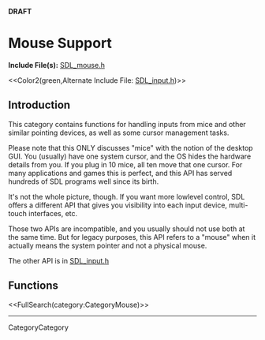 <!-- #master-page:CategoryTemplate -->
<!-- #master-date:Unknown-Date -->
<!-- format wiki -->
<!-- language en -->
'''DRAFT'''

= Mouse Support =

'''Include File(s):'''  [http://hg.libsdl.org/SDL/file/68dfd6df47da/include/SDL_mouse.h SDL_mouse.h]

<<Color2(green,Alternate Include File:  [http://hg.libsdl.org/SDL/file/100f7ab48946/include/SDL_input.h SDL_input.h])>>


== Introduction ==

This category contains functions for handling inputs from mice and other similar pointing devices, as well as some cursor management tasks.

Please note that this ONLY discusses "mice" with the notion of the desktop GUI. You (usually) have one system cursor, and the OS hides the hardware details from you. If you plug in 10 mice, all ten move that one cursor. For many applications and games this is perfect, and this API has served hundreds of SDL programs well since its birth.

It's not the whole picture, though. If you want more lowlevel control, SDL offers a different API that gives you visibility into each input device, multi-touch interfaces, etc. 

Those two APIs are incompatible, and you usually should not use both at the same time. But for legacy purposes, this API refers to a "mouse" when it actually means the system pointer and not a physical mouse.

The other API is in [http://hg.libsdl.org/SDL/file/100f7ab48946/include/SDL_input.h SDL_input.h]


== Functions ==

<<FullSearch(category:CategoryMouse)>>

----
CategoryCategory
